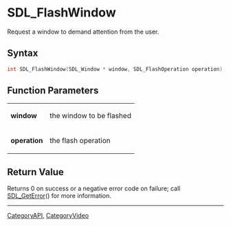 = SDL_FlashWindow =

Request a window to demand attention from the user.

== Syntax ==

<syntaxhighlight lang='c'>
int SDL_FlashWindow(SDL_Window * window, SDL_FlashOperation operation);
</syntaxhighlight>

== Function Parameters ==

{|
|'''window'''
|the window to be flashed
|-
|'''operation'''
|the flash operation
|}

== Return Value ==

Returns 0 on success or a negative error code on failure; call
[[SDL_GetError]]() for more information.
----
[[CategoryAPI]], [[CategoryVideo]]


